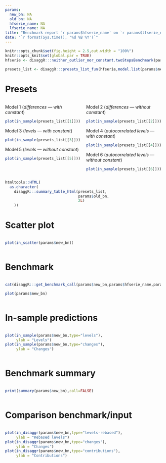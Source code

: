 ```yaml
---
params:
  new_bn: NA
  old_bn: NA
  hfserie_name: NA
  lfserie_name: NA
title: "Benchmark report `r params$hfserie_name` on `r params$lfserie_name`"
date: "`r format(Sys.time(), '%d %B %Y')`"
---
```


```r
knitr::opts_chunk$set(fig.height = 2.5,out.width = "100%")
knitr::opts_knit$set(global.par = TRUE)
hfserie <- disaggR:::neither_outlier_nor_constant.twoStepsBenchmark(params$new_bn)

presets_list <- disaggR:::presets_list_fun(hfserie,model.list(params$new_bn)$lfserie)
```

# Presets

:::: {.columns}

::: {.column width="50%"}

Model 1 (*differences --- with constant*)

```r
plot(in_sample(presets_list[[1]]))
```

Model 3 (*levels --- with constant*)

```r
plot(in_sample(presets_list[[3]]))
```

Model 5 (*levels --- without constant*)

```r
plot(in_sample(presets_list[[5]]))
```

:::

::: {.column width="50%"}

Model 2 (*differences --- without constant*)

```r
plot(in_sample(presets_list[[2]]))
```

Model 4 (*autocorrelated levels --- with constant*)

```r
plot(in_sample(presets_list[[4]]))
```

Model 6 (*autocorrelated levels --- without constant*)

```r
plot(in_sample(presets_list[[6]]))
```

:::

::::

```r
htmltools::HTML(
  as.character(
    disaggR:::summary_table_html(presets_list,
                                 params$old_bn,
                                 2L)
    ))
```

# Scatter plot

:::: {.columns}

::: {.column width="100%"}

```r
plot(in_scatter(params$new_bn))
```

:::

::::

# Benchmark

:::: {.columns}

::: {.column width="100%"}

```r
cat(disaggR:::get_benchmark_call(params$new_bn,params$hfserie_name,params$lfserie_name))
```

```r
plot(params$new_bn)
```

:::

::::

# In-sample predictions

:::: {.columns}

::: {.column width="100%"}

```r
plot(in_sample(params$new_bn,type="levels"),
     ylab = "Levels")
plot(in_sample(params$new_bn,type="changes"),
     ylab = "Changes")
```

:::

::::

# Benchmark summary

:::: {.columns}

::: {.column width="100%"}

```r
print(summary(params$new_bn),call=FALSE)
```

:::

::::

# Comparison benchmark/input

:::: {.columns}

::: {.column width="100%"}

```r
plot(in_disaggr(params$new_bn,type="levels-rebased"),
     ylab = "Rebased levels")
plot(in_disaggr(params$new_bn,type="changes"),
     ylab = "Changes")
plot(in_disaggr(params$new_bn,type="contributions"),
     ylab = "Contributions")
```

:::

::::